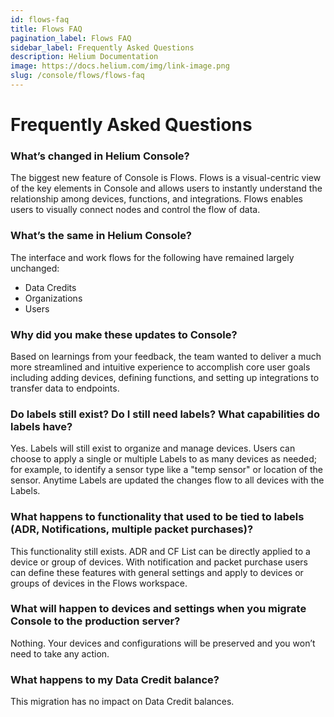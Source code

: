 ```yaml
---
id: flows-faq
title: Flows FAQ
pagination_label: Flows FAQ
sidebar_label: Frequently Asked Questions
description: Helium Documentation
image: https://docs.helium.com/img/link-image.png
slug: /console/flows/flows-faq
---
```


# Frequently Asked Questions


<LegacyContentBanner />

### What’s changed in Helium Console?

The biggest new feature of Console is Flows. Flows is a visual-centric view of the key elements in
Console and allows users to instantly understand the relationship among devices, functions, and
integrations. Flows enables users to visually connect nodes and control the flow of data.

### What’s the same in Helium Console?

The interface and work flows for the following have remained largely unchanged:

- Data Credits
- Organizations
- Users

### Why did you make these updates to Console?

Based on learnings from your feedback, the team wanted to deliver a much more streamlined and
intuitive experience to accomplish core user goals including adding devices, defining functions, and
setting up integrations to transfer data to endpoints.

### Do labels still exist? Do I still need labels? What capabilities do labels have?

Yes. Labels will still exist to organize and manage devices. Users can choose to apply a single or
multiple Labels to as many devices as needed; for example, to identify a sensor type like a "temp
sensor" or location of the sensor. Anytime Labels are updated the changes flow to all devices with
the Labels.

### What happens to functionality that used to be tied to labels (ADR, Notifications, multiple packet purchases)?

This functionality still exists. ADR and CF List can be directly applied to a device or group of
devices. With notification and packet purchase users can define these features with general settings
and apply to devices or groups of devices in the Flows workspace.

### What will happen to devices and settings when you migrate Console to the production server?

Nothing. Your devices and configurations will be preserved and you won’t need to take any action.

### What happens to my Data Credit balance?

This migration has no impact on Data Credit balances.
